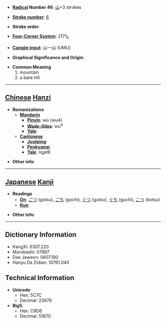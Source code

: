 * '''[[Wiktionary:Chinese radical index| Radical]] Number 46''': [[Wiktionary:Chinese radical index 山|山]]+3 strokes

* '''[[Wiktionary:Chinese total strokes index|Stroke number]]''': [[Wiktionary:Chinese total strokes index 6|6]]

* '''Stroke order''': 

* '''[[Wiktionary:Chinese four corner index|Four-Corner System]]''': 2171<sub>0</sub>

* '''[[Wiktionary:Chinese Cangjie index|Cangjie input]]''': 山一山 (UMU)

* '''Graphical Significance and Origin''': 

* '''Common Meaning'''
*#mountain
*# a bare hill


----

== [[Chinese]] [[Hanzi]] ==

* '''Romanizations'''
** '''[[Mandarin]]'''
*** '''[[Pinyin]]''': wù (wu4)
*** '''[[Wade-Giles]]''': wu<sup>4</sup>
*** '''[[Yale]]''': 
** '''[[Cantonese]]'''
*** '''[[Jyutping]]''':
*** '''[[Penkyamp]]''': 
*** '''[[Yale]]''': ngat6

* '''Other info''': 

----

== [[Japanese]] [[Kanji]] ==

* '''Readings'''
** '''[[On]]''': [[ごつ]] (gotsu), [[ごち]] (gochi), [[ぐつ]] (gutsu), [[ぐち]] (guchi), [[こつ]] (kotsu)
** '''[[Kun]]''': 

* '''Other info''':  

----

== Dictionary Information ==

* KangXi: 0307.220
* Morobashi: 07897
* Dae Jaweon: 0607.190
* Hanyu Da Zidian: 10761.040

== Technical Information ==

* '''Unicode''':
** Hex: 5C7C
** Decimal: 23676
* '''Big5''':
** Hex: C9D6
** Decimal: 51670